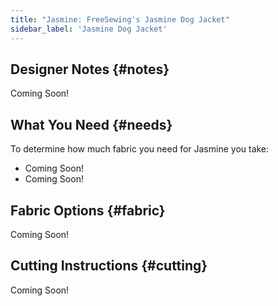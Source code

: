 ```yaml
---
title: "Jasmine: FreeSewing's Jasmine Dog Jacket"
sidebar_label: 'Jasmine Dog Jacket'
---
```


<DesignInfo design="Jasmine" />

## Designer Notes {#notes}

Coming Soon!

## What You Need {#needs}

To determine how much fabric you need for Jasmine you take:

- Coming Soon!
- Coming Soon!

## Fabric Options {#fabric}

Coming Soon!

## Cutting Instructions {#cutting}

Coming Soon!
